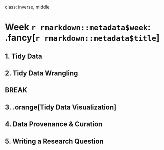 
class: inverse, middle

# Week `r rmarkdown::metadata$week`: .fancy[`r rmarkdown::metadata$title`]

## 1. Tidy Data
## 2. Tidy Data Wrangling

## BREAK

## 3. .orange[Tidy Data Visualization]
## 4. Data Provenance & Curation
## 5. Writing a Research Question
